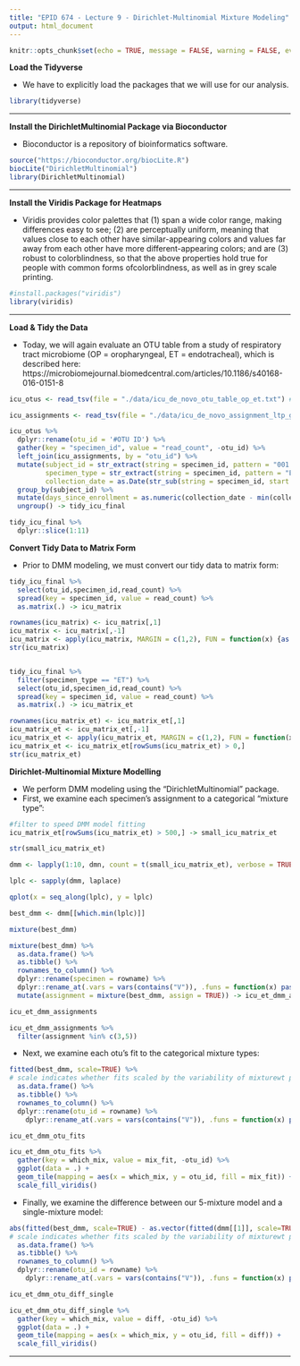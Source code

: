 ```yaml
---
title: "EPID 674 - Lecture 9 - Dirichlet-Multinomial Mixture Modeling"
output: html_document
---
```


```r
knitr::opts_chunk$set(echo = TRUE, message = FALSE, warning = FALSE, eval = FALSE)
```

__Load the Tidyverse__

* We have to explicitly load the packages that we will use for our analysis.

```r

library(tidyverse)

```

***

__Install the DirichletMultinomial Package via Bioconductor__

* Bioconductor is a repository of bioinformatics software.

```r

source("https://bioconductor.org/biocLite.R")
biocLite("DirichletMultinomial")
library(DirichletMultinomial)

```

***

__Install the Viridis Package for Heatmaps__

* Viridis provides color palettes that (1) span a wide color range, making differences easy to see; (2) are perceptually uniform, meaning that values close to each other have similar-appearing colors and values far away from each other have more different-appearing colors; and are (3) robust to colorblindness, so that the above properties hold true for people with common forms ofcolorblindness, as well as in grey scale printing.

```r

#install.packages("viridis")
library(viridis)

```

***


__Load & Tidy the Data__

* Today, we will again evaluate an OTU table from a study of respiratory tract microbiome (OP = oropharyngeal, ET = endotracheal), which is described here: https://microbiomejournal.biomedcentral.com/articles/10.1186/s40168-016-0151-8

```r

icu_otus <- read_tsv(file = "./data/icu_de_novo_otu_table_op_et.txt") # we skip the first line because it holds a file descriptor, not tabular data

icu_assignments <- read_tsv(file = "./data/icu_de_novo_assignment_ltp_genus.txt")

icu_otus %>%
  dplyr::rename(otu_id = '#OTU ID') %>%
  gather(key = "specimen_id", value = "read_count", -otu_id) %>%
  left_join(icu_assignments, by = "otu_id") %>%
  mutate(subject_id = str_extract(string = specimen_id, pattern = "001|002|003|004|005|006|007|008|009|010|011|012|013|014|015"),
         specimen_type = str_extract(string = specimen_id, pattern = "ET|OP"),
         collection_date = as.Date(str_sub(string = specimen_id, start = 12, end = 19), format = "%Y%m%d")) %>%
  group_by(subject_id) %>%
  mutate(days_since_enrollment = as.numeric(collection_date - min(collection_date))) %>%
  ungroup() -> tidy_icu_final

tidy_icu_final %>%
  dplyr::slice(1:11)

```

__Convert Tidy Data to Matrix Form__

* Prior to DMM modeling, we must convert our tidy data to matrix form:

```r

tidy_icu_final %>%
  select(otu_id,specimen_id,read_count) %>%
  spread(key = specimen_id, value = read_count) %>%
  as.matrix(.) -> icu_matrix

rownames(icu_matrix) <- icu_matrix[,1]
icu_matrix <- icu_matrix[,-1]
icu_matrix <- apply(icu_matrix, MARGIN = c(1,2), FUN = function(x) {as.numeric(x)})
str(icu_matrix)


tidy_icu_final %>%
  filter(specimen_type == "ET") %>%
  select(otu_id,specimen_id,read_count) %>%
  spread(key = specimen_id, value = read_count) %>%
  as.matrix(.) -> icu_matrix_et

rownames(icu_matrix_et) <- icu_matrix_et[,1]
icu_matrix_et <- icu_matrix_et[,-1]
icu_matrix_et <- apply(icu_matrix_et, MARGIN = c(1,2), FUN = function(x) {as.numeric(x)})
icu_matrix_et <- icu_matrix_et[rowSums(icu_matrix_et) > 0,]
str(icu_matrix_et)

```

__Dirichlet-Multinomial Mixture Modelling__

* We perform DMM modeling using the "DirichletMultinomial" package.
* First, we examine each specimen's assignment to a categorical "mixture type":

```r

#filter to speed DMM model fitting
icu_matrix_et[rowSums(icu_matrix_et) > 500,] -> small_icu_matrix_et

str(small_icu_matrix_et)

dmm <- lapply(1:10, dmn, count = t(small_icu_matrix_et), verbose = TRUE)

lplc <- sapply(dmm, laplace)

qplot(x = seq_along(lplc), y = lplc)

best_dmm <- dmm[[which.min(lplc)]]

mixture(best_dmm)

mixture(best_dmm) %>%
  as.data.frame() %>%
  as.tibble() %>%
  rownames_to_column() %>%
  dplyr::rename(specimen = rowname) %>%
  dplyr::rename_at(.vars = vars(contains("V")), .funs = function(x) paste0(gsub("V","m",x),"_prob")) %>%
  mutate(assignment = mixture(best_dmm, assign = TRUE)) -> icu_et_dmm_assignments

icu_et_dmm_assignments

icu_et_dmm_assignments %>%
  filter(assignment %in% c(3,5))


```

* Next, we examine each otu's fit to the categorical mixture types:

```r

fitted(best_dmm, scale=TRUE) %>%
# scale indicates whether fits scaled by the variability of mixturewt parameter theta
  as.data.frame() %>%
  as.tibble() %>%
  rownames_to_column() %>%
  dplyr::rename(otu_id = rowname) %>%
    dplyr::rename_at(.vars = vars(contains("V")), .funs = function(x) paste0(gsub("V","m",x),"_fit")) -> icu_et_dmm_otu_fits

icu_et_dmm_otu_fits

icu_et_dmm_otu_fits %>%
  gather(key = which_mix, value = mix_fit, -otu_id) %>%
  ggplot(data = .) +
  geom_tile(mapping = aes(x = which_mix, y = otu_id, fill = mix_fit)) +
  scale_fill_viridis()

```

* Finally, we examine the difference between our 5-mixture model and a single-mixture model:

```r

abs(fitted(best_dmm, scale=TRUE) - as.vector(fitted(dmm[[1]], scale=TRUE))) %>%
# scale indicates whether fits scaled by the variability of mixturewt parameter theta
  as.data.frame() %>%
  as.tibble() %>%
  rownames_to_column() %>%
  dplyr::rename(otu_id = rowname) %>%
    dplyr::rename_at(.vars = vars(contains("V")), .funs = function(x) paste0(gsub("V","m",x),"_diff_single")) -> icu_et_dmm_otu_diff_single

icu_et_dmm_otu_diff_single

icu_et_dmm_otu_diff_single %>%
  gather(key = which_mix, value = diff, -otu_id) %>%
  ggplot(data = .) +
  geom_tile(mapping = aes(x = which_mix, y = otu_id, fill = diff)) +
  scale_fill_viridis()

```

***
